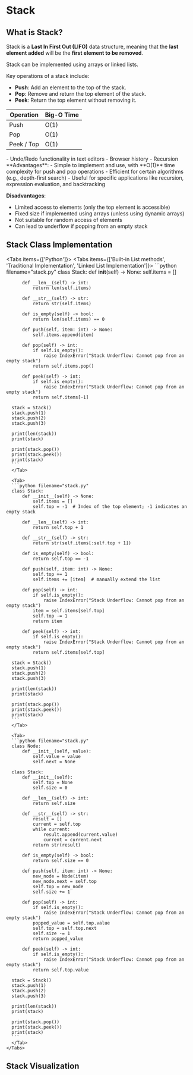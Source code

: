 # Stack

## What is Stack?

Stack is a **Last In First Out (LIFO)** data structure, meaning that the **last element added** will be the **first element to be removed**.

<Callout>
  Stack can be implemented using arrays or linked lists.
</Callout>

Key operations of a stack include:

- **Push**: Add an element to the top of the stack.
- **Pop**: Remove and return the top element of the stack.
- **Peek**: Return the top element without removing it.

| Operation | Big-O Time |
| --------- | ---------- |
| Push | O(1) |
| Pop | O(1) |
| Peek / Top | O(1) |

<Callout type="success" title="Real-World Applications of Stack">
  - Undo/Redo functionality in text editors
  - Browser history
  - Recursion
</Callout>

<Callout type="important" title="Advantages and Disadvantages of Stack">
  **Advantages**:
  - Simple to implement and use, with **O(1)** time complexity for push and pop operations
  - Efficient for certain algorithms (e.g., depth-first search)
  - Useful for specific applications like recursion, expression evaluation, and backtracking

  **Disadvantages**:
  - Limited access to elements (only the top element is accessible)
  - Fixed size if implemented using arrays (unless using dynamic arrays)
  - Not suitable for random access of elements
  - Can lead to underflow if popping from an empty stack
</Callout>

## Stack Class Implementation

<Tabs items={['Python']}>
  <Tab>
    <Tabs items={['Built-in List methods', 'Traditional Implementation', 'Linked List Implementation']}>
      <Tab>
      ```python filename="stack.py"
      class Stack:
          def __init__(self) -> None:
              self.items = []

          def __len__(self) -> int:
              return len(self.items)

          def __str__(self) -> str:
              return str(self.items)

          def is_empty(self) -> bool:
              return len(self.items) == 0

          def push(self, item: int) -> None:
              self.items.append(item)

          def pop(self) -> int:
              if self.is_empty():
                  raise IndexError("Stack Underflow: Cannot pop from an empty stack")
              return self.items.pop()
          
          def peek(self) -> int:
              if self.is_empty():
                  raise IndexError("Stack Underflow: Cannot pop from an empty stack")
              return self.items[-1]

      stack = Stack()
      stack.push(1)
      stack.push(2)
      stack.push(3)

      print(len(stack))
      print(stack)

      print(stack.pop())
      print(stack.peek())
      print(stack)
      ```
      </Tab>

      <Tab>
      ```python filename="stack.py"
      class Stack:
          def __init__(self) -> None:
              self.items = []
              self.top = -1  # Index of the top element; -1 indicates an empty stack

          def __len__(self) -> int:
              return self.top + 1

          def __str__(self) -> str:
              return str(self.items[:self.top + 1])

          def is_empty(self) -> bool:
              return self.top == -1

          def push(self, item: int) -> None:
              self.top += 1
              self.items += [item]  # manually extend the list

          def pop(self) -> int:
              if self.is_empty():
                  raise IndexError("Stack Underflow: Cannot pop from an empty stack")
              item = self.items[self.top]
              self.top -= 1
              return item
          
          def peek(self) -> int:
              if self.is_empty():
                  raise IndexError("Stack Underflow: Cannot pop from an empty stack")
              return self.items[self.top]

      stack = Stack()
      stack.push(1)
      stack.push(2)
      stack.push(3)

      print(len(stack))
      print(stack)

      print(stack.pop())
      print(stack.peek())
      print(stack)
      ```
      </Tab>

      <Tab>
      ```python filename="stack.py"
      class Node:
          def __init__(self, value):
              self.value = value
              self.next = None

      class Stack:
          def __init__(self):
              self.top = None
              self.size = 0

          def __len__(self) -> int:
              return self.size

          def __str__(self) -> str:
              result = []
              current = self.top
              while current:
                  result.append(current.value)
                  current = current.next
              return str(result)

          def is_empty(self) -> bool:
              return self.size == 0

          def push(self, item: int) -> None:
              new_node = Node(item)
              new_node.next = self.top
              self.top = new_node
              self.size += 1

          def pop(self) -> int:
              if self.is_empty():
                  raise IndexError("Stack Underflow: Cannot pop from an empty stack")
              popped_value = self.top.value
              self.top = self.top.next
              self.size -= 1
              return popped_value

          def peek(self) -> int:
              if self.is_empty():
                  raise IndexError("Stack Underflow: Cannot pop from an empty stack")
              return self.top.value

      stack = Stack()
      stack.push(1)
      stack.push(2)
      stack.push(3)

      print(len(stack))
      print(stack)

      print(stack.pop())
      print(stack.peek())
      print(stack)
      ```
      </Tab>
    </Tabs>
  </Tab>
</Tabs> 

## Stack Visualization

<StackVisualization />